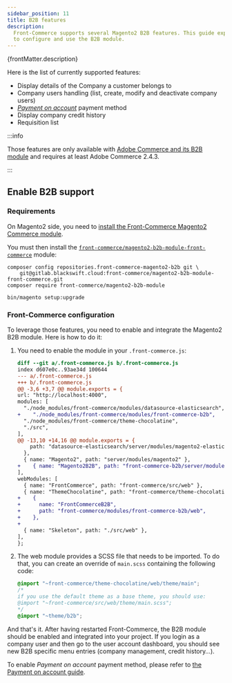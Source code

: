 ```yaml
---
sidebar_position: 11
title: B2B features
description:
  Front-Commerce supports several Magento2 B2B features. This guide explains how
  to configure and use the B2B module.
---
```



<SinceVersion tag="2.11" />

<p>{frontMatter.description}</p>

Here is the list of currently supported features:

- Display details of the Company a customer belongs to
- Company users handling (list, create, modify and deactivate company users)
- [_Payment on account_](/docs/2.x/advanced/payments/payment-on-account) payment
  method
- Display company credit history
- Requisition list

:::info

Those features are only available with
[Adobe Commerce and its B2B module](https://docs.magento.com/user-guide/getting-started.html#b2b-features)
and requires at least Adobe Commerce 2.4.3.

:::

## Enable B2B support

### Requirements

On Magento2 side, you need to
[install the Front-Commerce Magento2 Commerce module](/docs/2.x/magento2/commerce#magento2-commerce-module-installation).

You must then install the
[`front-commerce/magento2-b2b-module-front-commerce`](https://gitlab.blackswift.cloud/front-commerce/magento2-b2b-module-front-commerce)
module:

```shell
composer config repositories.front-commerce-magento2-b2b git \
    git@gitlab.blackswift.cloud:front-commerce/magento2-b2b-module-front-commerce.git
composer require front-commerce/magento2-b2b-module

bin/magento setup:upgrade
```

### Front-Commerce configuration

To leverage those features, you need to enable and integrate the Magento2 B2B
module. Here is how to do it:

1. You need to enable the module in your `.front-commerce.js`:

   ```diff title=".front-commerce.js"
   diff --git a/.front-commerce.js b/.front-commerce.js
   index d607e0c..93ae34d 100644
   --- a/.front-commerce.js
   +++ b/.front-commerce.js
   @@ -3,6 +3,7 @@ module.exports = {
   url: "http://localhost:4000",
   modules: [
     "./node_modules/front-commerce/modules/datasource-elasticsearch",
   +    "./node_modules/front-commerce/modules/front-commerce-b2b",
     "./node_modules/front-commerce/theme-chocolatine",
     "./src",
   ],
   @@ -13,10 +14,16 @@ module.exports = {
       path: "datasource-elasticsearch/server/modules/magento2-elasticsearch",
     },
     { name: "Magento2", path: "server/modules/magento2" },
   +    { name: "Magento2B2B", path: "front-commerce-b2b/server/modules/magento2" },
   ],
   webModules: [
     { name: "FrontCommerce", path: "front-commerce/src/web" },
     { name: "ThemeChocolatine", path: "front-commerce/theme-chocolatine/web" },
   +    {
   +      name: "FrontCommerceB2B",
   +      path: "front-commerce/modules/front-commerce-b2b/web",
   +    },
   +
     { name: "Skeleton", path: "./src/web" },
   ],
   };
   ```

1. The web module provides a SCSS file that needs to be imported. To do that,
   you can create an override of `main.scss` containing the following code:

   ```scss title="src/web/theme/main.scss"
   @import "~front-commerce/theme-chocolatine/web/theme/main";
   /*
   if you use the default theme as a base theme, you should use:
   @import "~front-commerce/src/web/theme/main.scss";
   */
   @import "~theme/b2b";
   ```

And that's it. After having restarted Front-Commerce, the B2B module should be
enabled and integrated into your project. If you login as a company user and
then go to the user account dashboard, you should see new B2B specific menu
entries (company management, credit history…).

To enable _Payment on account_ payment method, please refer to
[the Payment on account guide](/docs/2.x/advanced/payments/payment-on-account).
